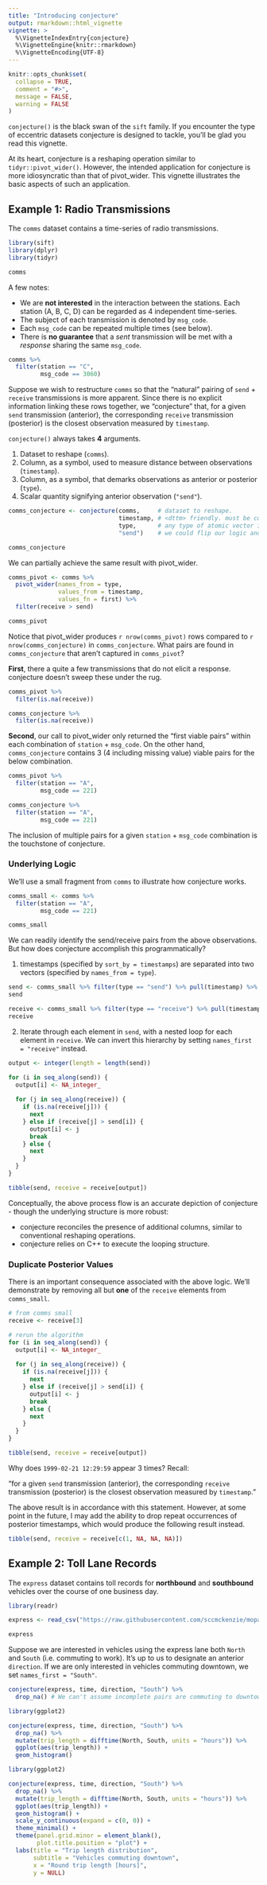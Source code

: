 ```yaml
---
title: "Introducing conjecture"
output: rmarkdown::html_vignette
vignette: >
  %\VignetteIndexEntry{conjecture}
  %\VignetteEngine{knitr::rmarkdown}
  %\VignetteEncoding{UTF-8}
---
```


```r
knitr::opts_chunk$set(
  collapse = TRUE,
  comment = "#>",
  message = FALSE,
  warning = FALSE
)
```

`conjecture()` is the black swan of the `sift` family. If you encounter the type of eccentric datasets  conjecture is designed to tackle, you'll be glad you read this vignette. 

At its heart, conjecture is a reshaping operation similar to `tidyr::pivot_wider()`. However, the intended application for conjecture is more idiosyncratic than that of pivot_wider. This vignette illustrates the basic aspects of such an application.

## Example 1: Radio Transmissions

The `comms` dataset contains a time-series of radio transmissions.

```r
library(sift)
library(dplyr)
library(tidyr)

comms
```

A few notes:

* We are **not interested** in the interaction between the stations. Each station (A, B, C, D) can be regarded as 4 independent time-series. 
* The subject of each transmission is denoted by `msg_code`.
* Each `msg_code` can be repeated multiple times (see below).
* There is **no guarantee** that a *sent* transmission will be met with a  *response* sharing the same `msg_code`.

```r
comms %>% 
  filter(station == "C",
         msg_code == 3060)
```

Suppose we wish to restructure `comms` so that the "natural" pairing of `send` + `receive` transmissions is more apparent. Since there is no explicit information linking these rows together, we "conjecture" that, for a given `send` transmission (anterior), the corresponding `receive` transmission (posterior) is the closest observation measured by `timestamp`.

`conjecture()` always takes **4** arguments.

1. Dataset to reshape (`comms`).
2. Column, as a symbol, used to measure distance between observations (`timestamp`).
3. Column, as a symbol, that demarks observations as anterior or posterior (`type`).
4. Scalar quantity signifying anterior observation (`"send"`).

```r
comms_conjecture <- conjecture(comms,     # dataset to reshape.
                               timestamp, # <dttm> friendly. must be coercible to numeric.
                               type,      # any type of atomic vector is fine.
                               "send")    # we could flip our logic and supply "receive" instead.

comms_conjecture
```

We can partially achieve the same result with pivot_wider.

```r
comms_pivot <- comms %>% 
  pivot_wider(names_from = type,
              values_from = timestamp,
              values_fn = first) %>% 
  filter(receive > send)

comms_pivot
```

Notice that pivot_wider produces `r nrow(comms_pivot)` rows compared to `r nrow(comms_conjecture)` in `comms_conjecture`. What pairs are found in `comms_conjecture` that aren't captured in `comms_pivot`?

**First**, there a quite a few transmissions that do not elicit a response. conjecture doesn't sweep these under the rug.

```r
comms_pivot %>% 
  filter(is.na(receive))

comms_conjecture %>% 
  filter(is.na(receive))
```

**Second**, our call to pivot_wider only returned the "first viable pairs" within each combination of `station` + `msg_code`. On the other hand, `comms_conjecture` contains 3 (4 including missing value) viable pairs for the below combination.

```r
comms_pivot %>% 
  filter(station == "A",
         msg_code == 221)

comms_conjecture %>% 
  filter(station == "A",
         msg_code == 221)
```

The inclusion of multiple pairs for a given `station` + `msg_code` combination is the touchstone of conjecture.

### Underlying Logic

We'll use a small fragment from `comms` to illustrate how conjecture works.

```r
comms_small <- comms %>% 
  filter(station == "A",
         msg_code == 221)

comms_small
```

We can readily identify the send/receive pairs from the above observations. But how does conjecture accomplish this programmatically?

1. timestamps (specified by `sort_by = timestamps`) are separated into two vectors (specified by `names_from = type`).

```r
send <- comms_small %>% filter(type == "send") %>% pull(timestamp) %>% sort()
send

receive <- comms_small %>% filter(type == "receive") %>% pull(timestamp) %>% sort()
receive
```
2. Iterate through each element in `send`, with a nested loop for each element in `receive`. We can invert this hierarchy by setting `names_first = "receive"` instead.

```r
output <- integer(length = length(send))

for (i in seq_along(send)) {
  output[i] <- NA_integer_
  
  for (j in seq_along(receive)) {
    if (is.na(receive[j])) {
      next
    } else if (receive[j] > send[i]) {
      output[i] <- j
      break
    } else {
      next
    }
  }
}

tibble(send, receive = receive[output])
```
Conceptually, the above process flow is an accurate depiction of conjecture - though the underlying structure is more robust:

* conjecture reconciles the presence of additional columns, similar to conventional reshaping operations.
* conjecture relies on C++ to execute the looping structure.

### Duplicate Posterior Values

There is an important consequence associated with the above logic. We'll demonstrate by removing all but **one** of the `receive` elements from `comms_small`.

```r
# from comms small
receive <- receive[3]

# rerun the algorithm
for (i in seq_along(send)) {
  output[i] <- NA_integer_
  
  for (j in seq_along(receive)) {
    if (is.na(receive[j])) {
      next
    } else if (receive[j] > send[i]) {
      output[i] <- j
      break
    } else {
      next
    }
  }
}

tibble(send, receive = receive[output])
```
Why does `1999-02-21 12:29:59` appear 3 times? Recall:

"for a given `send` transmission (anterior), the corresponding `receive` transmission (posterior) is the closest observation measured by `timestamp`."

The above result is in accordance with this statement. However, at some point in the future, I may add the ability to drop repeat occurrences of posterior timestamps, which would produce the following result instead.

```r
tibble(send, receive = receive[c(1, NA, NA, NA)])
```

## Example 2: Toll Lane Records

The `express` dataset contains toll records for **northbound** and **southbound** vehicles over the course of one business day.

```r
library(readr)

express <- read_csv("https://raw.githubusercontent.com/sccmckenzie/mopac/master/inst/extdata/express.csv", locale = locale(tz = "US/Central"))

express
```

Suppose we are interested in vehicles using the express lane both `North` and `South` (i.e. commuting to work). It's up to us to designate an anterior `direction`. If we are only interested in vehicles commuting downtown, we set `names_first = "South"`.

```r
conjecture(express, time, direction, "South") %>% 
  drop_na() # We can't assume incomplete pairs are commuting to downtown
```

```r
library(ggplot2)

conjecture(express, time, direction, "South") %>% 
  drop_na() %>% 
  mutate(trip_length = difftime(North, South, units = "hours")) %>% 
  ggplot(aes(trip_length)) +
  geom_histogram()
```

```r
library(ggplot2)

conjecture(express, time, direction, "South") %>% 
  drop_na() %>% 
  mutate(trip_length = difftime(North, South, units = "hours")) %>% 
  ggplot(aes(trip_length)) +
  geom_histogram() +
  scale_y_continuous(expand = c(0, 0)) +
  theme_minimal() +
  theme(panel.grid.minor = element_blank(),
        plot.title.position = "plot") +
  labs(title = "Trip length distribution",
       subtitle = "Vehicles commuting downtown",
       x = "Round trip length [hours]",
       y = NULL)
```

